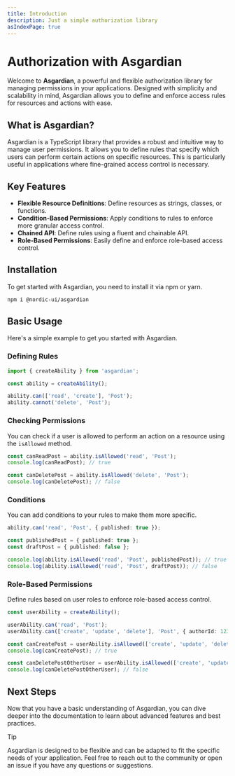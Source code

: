```yaml
---
title: Introduction
description: Just a simple authorization library
asIndexPage: true
---
```


# Authorization with Asgardian 

Welcome to **Asgardian**, a powerful and flexible authorization library for managing permissions in your applications. Designed with simplicity and scalability in mind, Asgardian allows you to define and enforce access rules for resources and actions with ease.

## What is Asgardian?

Asgardian is a TypeScript library that provides a robust and intuitive way to manage user permissions. It allows you to define rules that specify which users can perform certain actions on specific resources. This is particularly useful in applications where fine-grained access control is necessary.

## Key Features

- **Flexible Resource Definitions**: Define resources as strings, classes, or functions.
- **Condition-Based Permissions**: Apply conditions to rules to enforce more granular access control.
- **Chained API**: Define rules using a fluent and chainable API.
- **Role-Based Permissions**: Easily define and enforce role-based access control.

## Installation

To get started with Asgardian, you need to install it via npm or yarn.

```sh npm2yarn
npm i @nordic-ui/asgardian
```

## Basic Usage

Here's a simple example to get you started with Asgardian.

### Defining Rules

```ts
import { createAbility } from 'asgardian';

const ability = createAbility();

ability.can(['read', 'create'], 'Post');
ability.cannot('delete', 'Post');
```

### Checking Permissions

You can check if a user is allowed to perform an action on a resource using the `isAllowed` method.

```ts
const canReadPost = ability.isAllowed('read', 'Post');
console.log(canReadPost); // true

const canDeletePost = ability.isAllowed('delete', 'Post');
console.log(canDeletePost); // false
```

### Conditions

You can add conditions to your rules to make them more specific.

```ts
ability.can('read', 'Post', { published: true });

const publishedPost = { published: true };
const draftPost = { published: false };

console.log(ability.isAllowed('read', 'Post', publishedPost)); // true
console.log(ability.isAllowed('read', 'Post', draftPost)); // false
```

### Role-Based Permissions

Define rules based on user roles to enforce role-based access control.

```ts
const userAbility = createAbility();

userAbility.can('read', 'Post');
userAbility.can(['create', 'update', 'delete'], 'Post', { authorId: 123 });

const canCreatePost = userAbility.isAllowed(['create', 'update', 'delete'], 'Post', { authorId: 123 });
console.log(canCreatePost); // true

const canDeletePostOtherUser = userAbility.isAllowed(['create', 'update', 'delete'], 'Post', { authorId: 456 });
console.log(canDeletePostOtherUser); // false
```

## Next Steps

Now that you have a basic understanding of Asgardian, you can dive deeper into the documentation to learn about advanced features and best practices.

> [!TIP]
>
> Asgardian is designed to be flexible and can be adapted to fit the specific needs of your application.
> Feel free to reach out to the community or open an issue if you have any questions or suggestions.